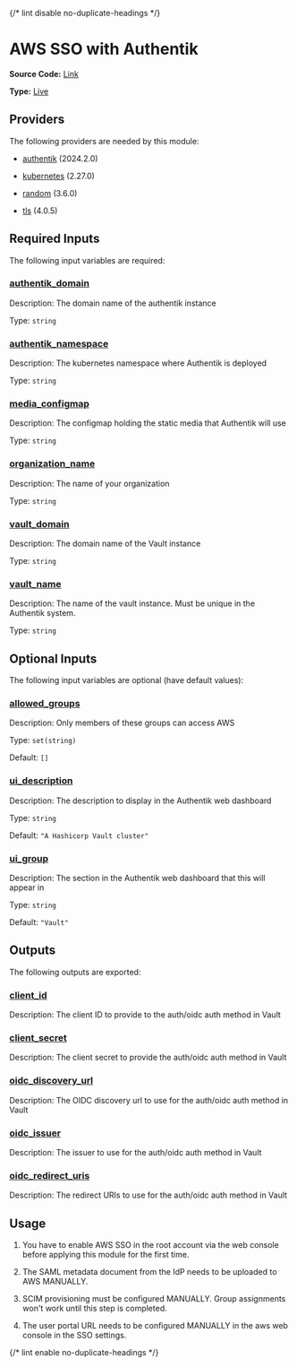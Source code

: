 {/* lint disable no-duplicate-headings */}

# AWS SSO with Authentik

**Source Code:** [Link](https://github.com/Panfactum/stack/tree/__currentPanfactumVersion__/packages/infrastructure/authentik_vault_sso)

**Type:** [Live](/docs/reference/infrastructure-modules/overview)

## Providers

The following providers are needed by this module:

* [authentik](#requirement_authentik) (2024.2.0)

* [kubernetes](https://registry.terraform.io/providers/hashicorp/kubernetes/2.27.0/docs) (2.27.0)

* [random](https://registry.terraform.io/providers/hashicorp/random/3.6.0/docs) (3.6.0)

* [tls](#requirement_tls) (4.0.5)

## Required Inputs

The following input variables are required:

### <a name="input_authentik_domain" /> [authentik\_domain](#input_authentik_domain)

Description: The domain name of the authentik instance

Type: `string`

### <a name="input_authentik_namespace" /> [authentik\_namespace](#input_authentik_namespace)

Description: The kubernetes namespace where Authentik is deployed

Type: `string`

### <a name="input_media_configmap" /> [media\_configmap](#input_media_configmap)

Description: The configmap holding the static media that Authentik will use

Type: `string`

### <a name="input_organization_name" /> [organization\_name](#input_organization_name)

Description: The name of your organization

Type: `string`

### <a name="input_vault_domain" /> [vault\_domain](#input_vault_domain)

Description: The domain name of the Vault instance

Type: `string`

### <a name="input_vault_name" /> [vault\_name](#input_vault_name)

Description: The name of the vault instance. Must be unique in the Authentik system.

Type: `string`

## Optional Inputs

The following input variables are optional (have default values):

### <a name="input_allowed_groups" /> [allowed\_groups](#input_allowed_groups)

Description: Only members of these groups can access AWS

Type: `set(string)`

Default: `[]`

### <a name="input_ui_description" /> [ui\_description](#input_ui_description)

Description: The description to display in the Authentik web dashboard

Type: `string`

Default: `"A Hashicorp Vault cluster"`

### <a name="input_ui_group" /> [ui\_group](#input_ui_group)

Description: The section in the Authentik web dashboard that this will appear in

Type: `string`

Default: `"Vault"`

## Outputs

The following outputs are exported:

### <a name="output_client_id" /> [client\_id](#output_client_id)

Description: The client ID to provide to the auth/oidc auth method in Vault

### <a name="output_client_secret" /> [client\_secret](#output_client_secret)

Description: The client secret to provide the auth/oidc auth method in Vault

### <a name="output_oidc_discovery_url" /> [oidc\_discovery\_url](#output_oidc_discovery_url)

Description: The OIDC discovery url to use for the auth/oidc auth method in Vault

### <a name="output_oidc_issuer" /> [oidc\_issuer](#output_oidc_issuer)

Description: The issuer to use for the auth/oidc auth method in Vault

### <a name="output_oidc_redirect_uris" /> [oidc\_redirect\_uris](#output_oidc_redirect_uris)

Description: The redirect URIs to use for the auth/oidc auth method in Vault

## Usage

1. You have to enable AWS SSO in the root account via the web console
   before applying this module for the first time.

2. The SAML metadata document from the IdP needs to be uploaded to AWS MANUALLY.

3. SCIM provisioning must be configured MANUALLY. Group assignments won't work until this step is completed.

4. The user portal URL needs to be configured MANUALLY in the aws web console in the SSO settings.

{/* lint enable no-duplicate-headings */}
